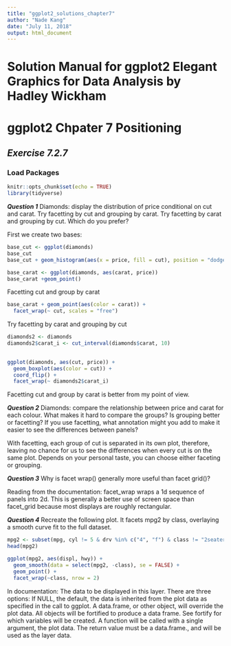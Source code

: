 ```yaml
---
title: "ggplot2_solutions_chapter7"
author: "Nade Kang"
date: "July 11, 2018"
output: html_document
---
```


# Solution Manual for ggplot2 Elegant Graphics for Data Analysis by Hadley Wickham
# ggplot2 Chpater 7 Positioning

## *Exercise 7.2.7*
### Load Packages
```r
knitr::opts_chunk$set(echo = TRUE)
library(tidyverse)
```

**_Question 1_** Diamonds: display the distribution of price conditional on cut and carat.
Try facetting by cut and grouping by carat. Try facetting by carat and
grouping by cut. Which do you prefer?

First we create two bases:
```r
base_cut <- ggplot(diamonds)
base_cut
base_cut + geom_histogram(aes(x = price, fill = cut), position = "dodge")

base_carat <- ggplot(diamonds, aes(carat, price))
base_carat +geom_point()
```

Facetting cut and group by carat
```r
base_carat + geom_point(aes(color = carat)) +
  facet_wrap(~ cut, scales = "free")
```

Try facetting by carat and grouping by cut
```r
diamonds2 <- diamonds
diamonds2$carat_i <- cut_interval(diamonds$carat, 10)
  

ggplot(diamonds, aes(cut, price)) +
  geom_boxplot(aes(color = cut)) +
  coord_flip() +
  facet_wrap(~ diamonds2$carat_i)
```
Facetting cut and group by carat is better from my point of view.

**_Question 2_** Diamonds: compare the relationship between price and carat for each
colour. What makes it hard to compare the groups? Is grouping better
or facetting? If you use facetting, what annotation might you add to make
it easier to see the differences between panels?

With facetting, each group of cut is separated in its own plot, therefore, leaving no
chance for us to see the differences when every cut is on the same plot. Depends on your
personal taste, you can choose either faceting or grouping.

**_Question 3_** Why is facet wrap() generally more useful than facet grid()?

Reading from the documentation:
facet_wrap wraps a 1d sequence of panels into 2d. This is generally a better use of screen space than facet_grid because most displays are roughly rectangular.

**_Question 4_** Recreate the following plot. It facets mpg2 by class, overlaying a smooth
curve fit to the full dataset.

```r
mpg2 <- subset(mpg, cyl != 5 & drv %in% c("4", "f") & class != "2seater")
head(mpg2)
```
```r
ggplot(mpg2, aes(displ, hwy)) + 
  geom_smooth(data = select(mpg2, -class), se = FALSE) + 
  geom_point() + 
  facet_wrap(~class, nrow = 2)
```

In documentation:
The data to be displayed in this layer. There are three options:
If NULL, the default, the data is inherited from the plot data as specified in the call to ggplot.
A data.frame, or other object, will override the plot data. All objects will be fortified to produce a data frame. See fortify for which variables will be created.
A function will be called with a single argument, the plot data. The return value must be a data.frame., and will be used as the layer data.
